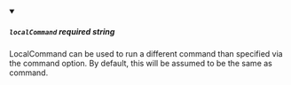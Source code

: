 
<details className="config-field" data-expandable="false" open>
<summary>

##### `localCommand` <span class="config-field-required" data-required="false">required</span> <span class="config-field-type">string</span> <span class="config-field-default"></span> <span class="config-field-enum"></span>

LocalCommand can be used to run a different command than specified via the command option. By
default, this will be assumed to be the same as command.

</summary>



</details>
